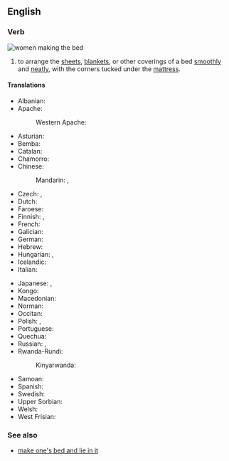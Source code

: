 ==English==

===Verb===
[[File:Toulouse-Lautrec - Two Women Making the Bed, 1891.jpg|thumb|women making the bed]]
{{en-verb|make<,,made> the bed}}

# to arrange the [[sheet]]s, [[blanket]]s, or other coverings of a bed [[smoothly]] and [[neat]]ly, with the corners tucked under the [[mattress]].

====Translations====
{{trans-top|arrange sheets, etc smoothly and neatly}}
* Albanian: {{t|sq|rregulloj shtratin}}
* Apache:
*: Western Apache: {{t|apw|nitéé’sk’ei hnzhú’’áôlá}}
* Asturian: {{t|ast|facer la cama}}
* Bemba: {{t|bem|pangá ubú-sanshí}}
* Catalan: {{t|ca|fer el llit}}
* Chamorro: {{t|ch|para ma äreglä i káma}}
* Chinese:
*: Mandarin: {{t+|cmn|鋪床|sc=Hani}}, {{t+|cmn|铺床|tr=pūchuáng|sc=Hani}}
* Czech: {{t|cs|stlát|impf}}, {{t|cs|ustlat|pf}}
* Dutch: {{t|nl|[[het]] [[bed]] [[opmaken]]}}
* Faroese: {{t|fo|reiða song}}
* Finnish: {{t+|fi|pedata}}, {{t+|fi|sijata}}
* French: {{t+|fr|faire le lit}}
* Galician: {{t|gl|facer a cama}}
* German: {{t|de|das Bett machen}}
* Hebrew: {{t+|he|הִצִּיעַ|tr=hitzía'}}
* Hungarian: {{t+|hu|ágyaz}}, {{t+|hu|beágyaz}}
* Icelandic: {{t|is|búa um rúmið}}
* Italian: {{t|it|rifare il letto}}
{{trans-mid}}
* Japanese: {{t|ja|布団を敷く|tr=ふとんをしく, futon o shiku|sc=Jpan}}, {{t|ja|ベッドを整える|tr=beddo o totonoeru|sc=Jpan}}
* Kongo: {{t|kg|ku-yala mfulu}}
* Macedonian: {{t|mk|наместување кревет}}
* Norman: {{t|nrf|faithe lé liet}}
* Occitan: {{t|oc|far lo lièch}}
* Polish: {{t|pl|[[ścielić]] [[łóżko]]}}, {{t|pl|[[słać]] [[łóżko]]}}
* Portuguese: {{t+|pt|fazer a cama}}
* Quechua: {{t|qu|kawituta allichina}}
* Russian: {{t|ru|[[стели́ть]], [[застила́ть]], [[стлать]] [[посте́ль]], [[крова́ть]]|impf}}, {{t|ru|[[постели́ть]], [[застла́ть]] [[посте́ль]], [[крова́ть]]|pf}}
* Rwanda-Rundi:
*: Kinyarwanda: {{t|rw|gusasa}}
* Samoan: {{t|sm|e teu le moega}}
* Spanish: {{t+|es|hacer la cama}}
* Swedish: {{t+|sv|bädda}}
* Upper Sorbian: {{t|hsb|łožo pósłać}}
* Welsh: {{t|cy|gwneud y gwely}}
* West Frisian: <!-- please double-check that this is actually West Frisian and not North or Saterland Frisian --> {{t-check|fy|bêdmeitsje}}
{{trans-bottom}}

===See also===
* [[make one's bed and lie in it]]